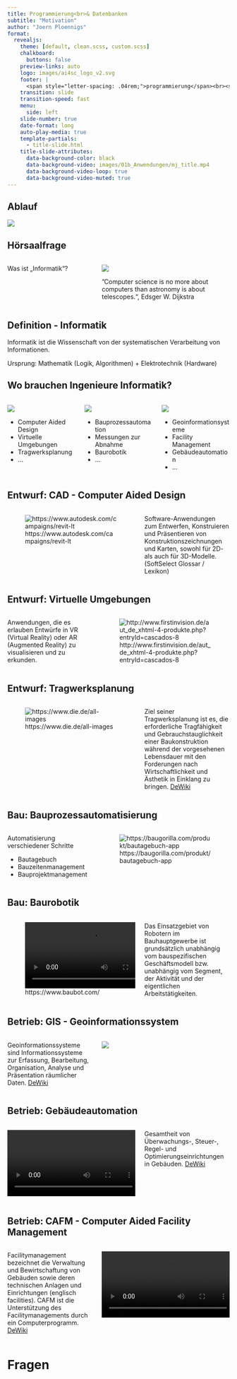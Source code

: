 ```yaml
---
title: Programmierung<br>& Datenbanken
subtitle: "Motivation"
author: "Joern Ploennigs"
format:
  revealjs:
    theme: [default, clean.scss, custom.scss]
    chalkboard: 
      buttons: false
    preview-links: auto
    logo: images/ai4sc_logo_v2.svg
    footer: |
      <span style="letter-spacing: .04rem;">programmierung</span><br><span style="letter-spacing: .0rem;">und datenbanken</span>
    transition: slide
    transition-speed: fast
    menu:
      side: left
    slide-number: true
    date-format: long
    auto-play-media: true
    template-partials:
      - title-slide.html
    title-slide-attributes:
      data-background-color: black
      data-background-video: images/01b_Anwendungen/mj_title.mp4
      data-background-video-loop: true
      data-background-video-muted: true
---
```




## Ablauf

![](images/partA_1.svg)



## Hörsaalfrage {background="#FFD966"}
 
:::: {.columns}
::: {.column width="40%" class="vcenter"}
Was ist „Informatik“?
:::
::: {.column width="60%"}
![](images/01b_Anwendungen/dijkstra.jpg)

”Computer science is no more about computers than astronomy is about telescopes.“, Edsger W. Dijkstra
:::
::::


## Definition - Informatik {background="#cdf2ff"}
::: {.callout-note title="Definition: Informatik"}
Informatik ist die Wissenschaft von der systematischen Verarbeitung von Informationen.

Ursprung: Mathematik (Logik, Algorithmen) + Elektrotechnik (Hardware)
:::


## Wo brauchen Ingenieure Informatik?

:::: {.columns}
::: {.column width="33%"}
![](images/01b_Anwendungen/step_design.png)


- Computer Aided Design
- Virtuelle Umgebungen
- Tragwerksplanung
- ...

:::
::: {.column width="33%"}
![](images/01b_Anwendungen/step_bau.png)


- Bauprozessautomation
- Messungen zur Abnahme
- Baurobotik
- ...

:::
::: {.column width="33%"}
![](images/01b_Anwendungen/step_operate.png)


- Geoinformationsysteme
- Facility Management
- Gebäudeautomation
- ...

:::
::::


## Entwurf: CAD - Computer Aided Design

:::: {.columns}
::: {.column width="60%"}
![https://www.autodesk.com/campaigns/revit-lt](images/01b_Anwendungen/design1.png)
:::
::: {.column width="40%"}
Software-Anwendungen zum Entwerfen, Konstruieren und Präsentieren von Konstruktionszeichnungen und Karten, sowohl für 2D- als auch für 3D-Modelle. 
(SoftSelect Glossar / Lexikon)
:::
::::



## Entwurf: Virtuelle Umgebungen

:::: {.columns}
::: {.column width="40%"}
Anwendungen, die es erlauben Entwürfe in VR (Virtual Reality) oder AR (Augmented Reality) zu visualisieren und zu erkunden.
:::
::: {.column width="60%"}
![http://www.firstinvision.de/aut_de_xhtml-4-produkte.php?entryId=cascados-8](images/01b_Anwendungen/desing2.jpg)
:::
::::



## Entwurf: Tragwerksplanung

:::: {.columns}
::: {.column width="60%"}
![https://www.die.de/all-images](images/01b_Anwendungen/design3.png)
:::
::: {.column width="40%"}
Ziel seiner Tragwerksplanung ist es, die erforderliche Tragfähigkeit und Gebrauchstauglichkeit einer Baukonstruktion während der vorgesehenen Lebensdauer mit den Forderungen nach Wirtschaftlichkeit und Ästhetik in Einklang zu bringen.
[DeWiki](https://dewiki.de/Lexikon/Tragwerksplaner)
:::
::::



## Bau: Bauprozessautomatisierung

:::: {.columns}
::: {.column width="40%"}
Automatisierung verschiedener Schritte

- Bautagebuch
- Bauzeitenmanagement
- Bauprojektmanagement

:::
::: {.column width="60%"}
![https://baugorilla.com/produkt/bautagebuch-app](images/01b_Anwendungen/image_3.png)
:::
::::



## Bau: Baurobotik

:::: {.columns}
::: {.column width="60%"}
![https://www.baubot.com/](images/01b_Anwendungen/Baubot.mp4)
:::
::: {.column width="40%"}
Das Einsatzgebiet von Robotern im Bauhauptgewerbe ist grundsätzlich unabhängig vom bauspezifischen Geschäftsmodell bzw. unabhängig vom Segment, der Aktivität und der eigentlichen Arbeitstätigkeiten.
:::
::::



## Betrieb: GIS - Geoinformationssystem

:::: {.columns}
::: {.column width="40%"}
Geoinformationssysteme sind Informationssysteme zur Erfassung, Bearbeitung, Organisation, Analyse und Präsentation räumlicher Daten.
[DeWiki](https://dewiki.de/Lexikon/Geoinformationssystem)
:::
::: {.column width="60%"}
![](images/01b_Anwendungen/image_4.png)
:::
::::



## Betrieb: Gebäudeautomation

:::: {.columns}
::: {.column width="60%"}
![](images/01b_Anwendungen/Munch%20Digital%20Twin.mp4)
:::
::: {.column width="40%"}
Gesamtheit von Überwachungs-, Steuer-, Regel- und Optimierungseinrichtungen in Gebäuden.
[DeWiki](https://dewiki.de/Lexikon/Gebäudeautomation)
:::
::::

 

## Betrieb: CAFM - Computer Aided Facility Management

:::: {.columns}
::: {.column width="40%"}
Facilitymanagement bezeichnet die Verwaltung und Bewirtschaftung von Gebäuden sowie deren technischen Anlagen und Einrichtungen (englisch facilities). CAFM ist die Unterstützung des Facilitymanagements durch ein Computerprogramm.
[DeWiki](https://dewiki.de/Lexikon/Facilitymanagement)
:::
::: {.column width="60%"}
![](images/01b_Anwendungen/DynamicSpacePlanning.mov)
:::
::::



# Fragen {background="#000" background-video="images/mj_questions.mp4" background-video-loop="true" background-video-muted="true"} 
